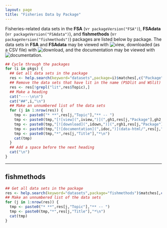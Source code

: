 ```yaml
---
layout: page
title: "Fisheries Data by Package"
---
```


<!-- This is meant to be run with aaaCompile.R, not as a standalone -->

Fisheries-related data sets in the **FSA** (v`r packageVersion("FSA")`), **FSAdata** (v`r packageVersion("FSAdata")`), and **fishmethods** (v`r packageVersion("fishmethods")`) packages are listed below by package.  The data sets in **FSA** and **FSAdata** may be viewed with ![view](`r iview`), downloaded (as a CSV file) with ![download](`r idown`), and the documentation may be viewed with ![documentation](`r idoc`).

```r
## Cycle through the packages
for (i in pkgs) {
  ## Get all data sets in the package
  res <- help.search(keyword="datasets",package=i)$matches[,c("Package","Topic","Title")]
  ## Remove the data sets that have lit in the name (PSDlit and WSlit)
  res <- res[!grepl("lit",res$Topic),]
  ## Make a heading
  cat("----\n\n")
  cat("##",i,"\n")
  ## Make an unnumbered list of the data sets
  for (j in 1:nrow(res)) {
    tmp <- paste0("* **",res[j,"Topic"],"** -- ")
    tmp <- paste0(tmp,"[![view](",iview,")](",gh1,res[j,"Package"],gh2,res[j,"Topic"],".csv)  ")
    tmp <- paste0(tmp,"[![download](",idown,")](",rgh1,res[j,"Package"],rgh2,res[j,"Topic"],".csv)  ")
    tmp <- paste0(tmp,"[![documentation](",idoc,")](data-html/",res[j,"Topic"],".html) -- ")
    tmp <- paste0(tmp,"*",res[j,"Title"],"*\n")
    cat(tmp)
  }
  ## Add a space before the next heading
  cat("\n")  
}
```

----

## fishmethods

```r
## Get all data sets in the package
res <- help.search(keyword="datasets",package="fishmethods")$matches[,c("Package","Topic","Title")]
## Make an unnumbered list of the data sets
for (j in 1:nrow(res)) {
  tmp <- paste0("* **",res[j,"Topic"],"** -- ")
  tmp <- paste0(tmp,"*",res[j,"Title"],"*\n")
  cat(tmp)
}
```
